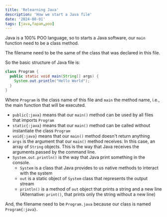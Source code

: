 ```yaml
---
title: 'Relearning Java'
description: 'How we start a Java file'
date: '2024-08-01'
tags: [java,fapam,poo]
---
```


Java is a 100% POO language, so to starts a Java software, our `main` function need to be a class method.

The filename need to be the same of the class that was declared in this file.

So the basic structure of Java file is:

```java
class Program {
  public static void main(String[] args) {
    System.out.println("Hello World");
  }
}
```

Where `Program` is the class name of this file and `main` the method name, i.e., the main function that will be executed.
- `public{:java}` means that our `main()` method can be used by all files that imports `Program`
- `static{:java}` means that our `main()` method can be called without instantiate the class `Program`
- `void{:java}` means that our `main()` method doesn't return anything
- `args` is the argument that our `main()` method receives. In this case, an array of `String` objects. This is the way that Java receives the arguments passed by the command line.
- `System.out.println()` is the way that Java print something in the console.
  - `System` is a class that Java provides to us native methods to interact with the system
  - `out` is a static object of `System` class that represents the output stream
  - `println()` is a method of `out` object that prints a string and a new line (Alternative: `print()`, that prints only the string without a new line)

And, the filename need to be `Program.java` because our class is named `Program{:java}`.
